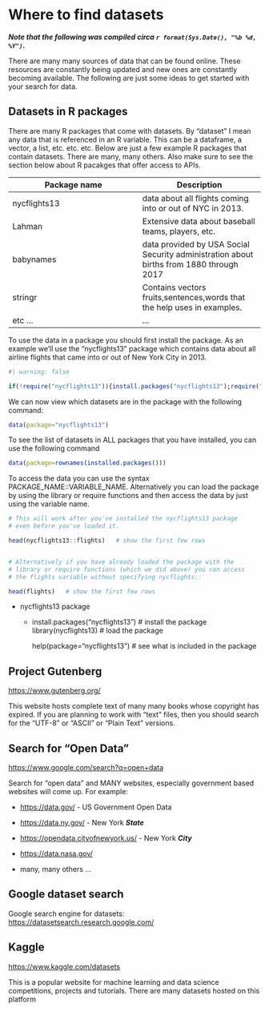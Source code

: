 # Where to find datasets

***Note that the following was compiled circa `r format(Sys.Date(), "%b %d, %Y")`.***

There are many many sources of data that can be found online. These 
resources are constantly being updated and new ones are constantly 
becoming available. The following are just some ideas to get started with
your search for data. 


## Datasets in R packages

There are many R packages that come with datasets.
By "dataset" I mean any data that is referenced in an R variable. 
This can be a dataframe, a vector, a list, etc. etc. etc.
Below are just a few example R packages that contain datasets. 
There are many, many others. Also make sure to see the section below about
R pacakges that offer access to APIs.

| Package name | Description |
|--------------|-------------|
| nycflights13 | data about all flights coming into or out of NYC in 2013. |
| Lahman | Extensive data about baseball teams, players, etc. |
| babynames | data provided by USA Social Security administration about births from 1880 through 2017 |
| stringr | Contains vectors fruits,sentences,words that the help uses in examples. |
| etc ... | ... |


To use the data in a package you should
first install the package. As an example we'll use the 
"nycflights13" package which 
contains data about all airline flights that came into or out of 
New York City in 2013. 

```r
#| warning: false

if(!require("nycflights13")){install.packages("nycflights13");require("nycflights13");}
```

We can now view which datasets are in the package with the following command:

```r
data(package="nycflights13")
```

To see the list of datasets in ALL packages that you have installed, you 
can use the following command

```r
data(package=rownames(installed.packages()))
```

To access the data you can use the syntax
PACKAGE_NAME::VARIABLE_NAME. Alternatively you can load the package
by using the library or require functions and then access the data
by just using the variable name.

```r
# This will work after you've installed the nycflights13 package
# even before you've loaded it.

head(nycflights13::flights)   # show the first few rows


# Alternatively if you have already loaded the package with the 
# library or require functions (which we did above) you can access
# the flights variable without specifying nycflights::

head(flights)   # show the first few rows
```

- nycflights13 package
  
  * install.packages("nycflights13")  # install the package
    library(nycflights13)             # load the package
      
    help(package="nycflights13")    # see what is included in the package
    


    
## Project Gutenberg

<https://www.gutenberg.org/>

This website hosts complete text of many many books whose copyright has expired.
If you are planning to work with "text" files, then you should search 
for the "UTF-8" or "ASCII" or "Plain Text" versions.

## Search for "Open Data"

<https://www.google.com/search?q=open+data>

Search for "open data" and MANY websites, especially government
based websites will come up. For example:
  
  * <https://data.gov/> - US Government Open Data
  
  * <https://data.ny.gov/> - New York ***State***
  
  * <https://opendata.cityofnewyork.us/> - New York ***City***
  
  * <https://data.nasa.gov/>

  * many, many others ...

## Google dataset search

Google search engine for datasets: <https://datasetsearch.research.google.com/>  

## Kaggle

<https://www.kaggle.com/datasets>  

This is a popular website for machine learning and data science 
competitions, projects and tutorials. There are many datasets hosted
on this platform




